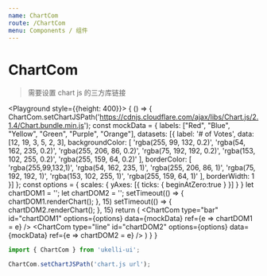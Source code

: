 ```yaml
---
name: ChartCom
route: /ChartCom
menu: Components / 组件
---
```



# ChartCom

> 需要设置 chart js 的三方库链接

<PropsTable of={ChartCom} />

<Playground style={{height: 400}}>
  {
    () => {
      ChartCom.setChartJSPath('https://cdnjs.cloudflare.com/ajax/libs/Chart.js/2.1.4/Chart.bundle.min.js');
      const mockData = {
        labels: ["Red", "Blue", "Yellow", "Green", "Purple", "Orange"],
        datasets: [{
          label: '# of Votes',
          data: [12, 19, 3, 5, 2, 3],
          backgroundColor: [
            'rgba(255, 99, 132, 0.2)',
            'rgba(54, 162, 235, 0.2)',
            'rgba(255, 206, 86, 0.2)',
            'rgba(75, 192, 192, 0.2)',
            'rgba(153, 102, 255, 0.2)',
            'rgba(255, 159, 64, 0.2)'
          ],
          borderColor: [
            'rgba(255,99,132,1)',
            'rgba(54, 162, 235, 1)',
            'rgba(255, 206, 86, 1)',
            'rgba(75, 192, 192, 1)',
            'rgba(153, 102, 255, 1)',
            'rgba(255, 159, 64, 1)'
          ],
          borderWidth: 1
        }]
      };
      const options = {
        scales: {
          yAxes: [{
            ticks: {
              beginAtZero:true
            }
          }]
        }
      }
      let chartDOM1 = '';
      let chartDOM2 = '';
      setTimeout(() => {
        chartDOM1.renderChart();
      }, 15)
      setTimeout(() => {
        chartDOM2.renderChart();
      }, 15)
      return (
        <Grid container className="p10" space={20}>
          <Grid>
            <ChartCom
              type="bar"
              id="chartDOM1"
              options={options}
              data={mockData} ref={e => chartDOM1 = e} />
          </Grid>
          <Grid>
            <ChartCom
              type="line"
              id="chartDOM2"
              options={options}
              data={mockData} ref={e => chartDOM2 = e} />
          </Grid>
        </Grid>
      )
    }
  }
</Playground>

```jsx static
import { ChartCom } from 'ukelli-ui';

ChartCom.setChartJSPath('chart.js url');
```
